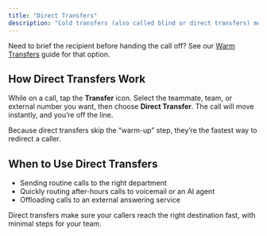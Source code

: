 ```yaml
---
title: "Direct Transfers"
description: "Cold transfers (also called blind or direct transfers) move a live caller immediately to another number or user, while simultaneously removing you from the call. They’re ideal for quick, efficient hand-offs."
---
```


Need to brief the recipient before handing the call off? See our [Warm Transfers](Warm-Transfers) guide for that option.

## **How Direct Transfers Work**

While on a call, tap the **Transfer** icon. Select the teammate, team, or external number you want, then choose **Direct Transfer**. The call will move instantly, and you’re off the line.

Because direct transfers skip the “warm-up” step, they’re the fastest way to redirect a caller.

## **When to Use Direct Transfers**

- Sending routine calls to the right department
- Quickly routing after-hours calls to voicemail or an AI agent
- Offloading calls to an external answering service

Direct transfers make sure your callers reach the right destination fast, with minimal steps for your team.